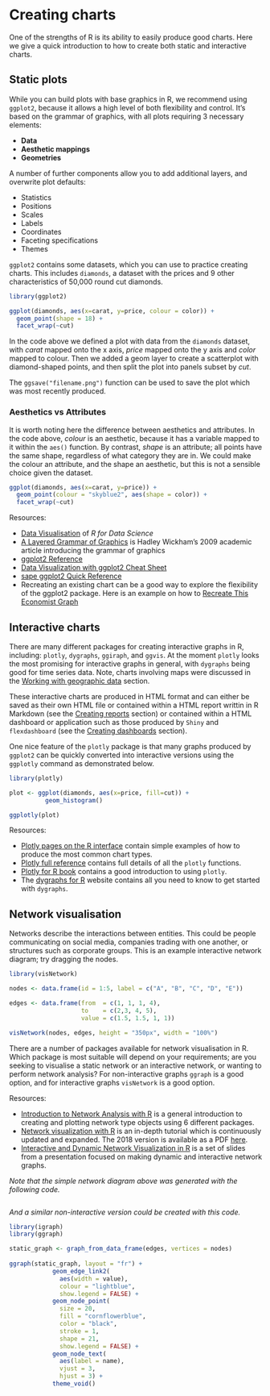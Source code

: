 
# Creating charts {#charts}

One of the strengths of R is its ability to easily produce good charts. Here we give a quick introduction to how to create both static and interactive charts.

## Static plots

While you can build plots with base graphics in R, we recommend using `ggplot2`, because it  allows a high level of both flexibility and control. It's based on the grammar of graphics, with all plots requiring 3 necessary elements: 

* **Data**
* **Aesthetic mappings**
* **Geometries**

A number of further components allow you to add additional layers, and overwrite plot defaults:

* Statistics
* Positions
* Scales
* Labels
* Coordinates
* Faceting specifications
* Themes

`ggplot2` contains some datasets, which you can use to practice creating charts. This includes `diamonds`, a dataset with the prices and 9 other characteristics of 50,000 round cut diamonds.

```{r eval=TRUE, warning=FALSE, message=FALSE, fig.align='center'}
library(ggplot2)

ggplot(diamonds, aes(x=carat, y=price, colour = color)) +
  geom_point(shape = 18) +
  facet_wrap(~cut)

```

In the code above we defined a plot with data from the `diamonds` dataset, with *carat* mapped onto the x axis, *price* mapped onto the y axis and *color* mapped to colour. Then we added a geom layer to create a scatterplot with diamond-shaped points, and then split the plot into panels subset by *cut*.

The `ggsave("filename.png")` function can be used to save the plot which was most recently produced.

### Aesthetics vs Attributes
 
It is worth noting here the difference between aesthetics and attributes. In the code above, *colour* is an aesthetic, because it has a variable mapped to it within the `aes()` function. By contrast, *shape* is an attribute; all points have the same shape, regardless of what category they are in. We could make the colour an attribute, and the shape an aesthetic, but this is not a sensible choice given the dataset.  

```{r eval=TRUE, warning=FALSE, message=FALSE, fig.align='center'}

ggplot(diamonds, aes(x=carat, y=price)) +
  geom_point(colour = "skyblue2", aes(shape = color)) +
  facet_wrap(~cut)

```

Resources:

* [Data Visualisation](http://r4ds.had.co.nz/data-visualisation.html) of *R for Data Science* 
* [A Layered Grammar of Graphics](http://vita.had.co.nz/papers/layered-grammar.pdf) is Hadley Wickham's 2009 academic article introducing the grammar of graphics
* [ggplot2 Reference](https://ggplot2.tidyverse.org/reference/)
* [Data Visualization with ggplot2 Cheat Sheet](https://www.rstudio.com/wp-content/uploads/2016/11/ggplot2-cheatsheet-2.1.pdf)   
* [sape ggplot2 Quick Reference](http://sape.inf.usi.ch/quick-reference/ggplot2)
* Recreating an existing chart can be a good way to explore the flexibility of the ggplot2 package. Here is an example on how to [Recreate This Economist Graph](http://tutorials.iq.harvard.edu/R/Rgraphics/Rgraphics.html#challenge:_recreate_this_economist_graph)



## Interactive charts

There are many different packages for creating interactive graphs in R, including: `plotly`, `dygraphs`, `ggiraph`, and `ggvis`. At the moment `plotly` looks the most promising for interactive graphs in general, with `dygraphs` being good for time series data. Note, charts involving maps were discussed in the [Working with geographic data](#maps) section.

These interactive charts are produced in HTML format and can either be saved as their own HTML file or contained within a HTML report writtin in R Markdown (see the [Creating reports](#reports) section) or contained within a HTML dashboard or application such as those produced by `Shiny` and `flexdashboard` (see the [Creating dashboards](#dashboards) section).

One nice feature of the `plotly` package is that many graphs produced by `ggplot2` can be quickly converted into interactive versions using the `ggplotly` command as demonstrated below.

```{r eval=TRUE, warning=FALSE, message=FALSE, out.width='75%', out.height='65%'}
library(plotly)

plot <- ggplot(diamonds, aes(x=price, fill=cut)) + 
          geom_histogram() 

ggplotly(plot)
```

Resources:

- [Plotly pages on the R interface](https://plot.ly/r/) contain simple examples of how to produce the most common chart types.
- [Plotly full reference](https://plot.ly/r/reference/) contains full details of all the `plotly` functions.
- [Plotly for R book](https://plotly-book.cpsievert.me/) contains a good introduction to using `plotly`.
- The [dygraphs for R](https://rstudio.github.io/dygraphs/) website contains all you need to know to get started with `dygraphs`.


## Network visualisation

Networks describe the interactions between entities. This could be people communicating on social media, companies trading with one another, or structures such as corporate groups. This is an example interactive network diagram; try dragging the nodes.

```{r network, eval=TRUE, echo=FALSE, warning=FALSE, out.width='45%', out.height='45%'}
library(visNetwork)

nodes <- data.frame(id = 1:5, label = c("A", "B", "C", "D", "E"))

edges <- data.frame(from  = c(1, 1, 1, 4), 
                    to    = c(2,3, 4, 5), 
                    value = c(1.5, 1.5, 1, 1))

visNetwork(nodes, edges, height = "350px", width = "100%")
```

There are a number of packages available for network visualisation in R. Which package is most suitable will depend on your requirements; are you seeking to visualise a static network or an interactive network, or wanting to perform network analysis? For non-interactive graphs `ggraph` is a good option, and for interactive graphs `visNetwork` is a good option.


Resources:

* [Introduction to Network Analysis with R](https://www.jessesadler.com/post/network-analysis-with-r/) is a general introduction to creating and plotting network type objects using 6 different packages.
* [Network visualization with R](http://kateto.net/network-visualization) is an in-depth tutorial which is continuously updated and expanded. The 2018 version is available as a PDF [here](http://kateto.net/wp-content/uploads/2018/06/Polnet%202018%20R%20Network%20Visualization%20Workshop.pdf).
* [Interactive and Dynamic Network Visualization in R](http://curleylab.psych.columbia.edu/netviz/) is a set of slides from a presentation focused on making dynamic and interactive network graphs.


*Note that the simple network diagram above was generated with the following code.*
```{r network, echo=TRUE, eval=FALSE}
```

*And a similar non-interactive version could be created with this code.*
```{r eval=FALSE}
library(igraph)
library(ggraph)

static_graph <- graph_from_data_frame(edges, vertices = nodes)
  
ggraph(static_graph, layout = "fr") +
            geom_edge_link2(
              aes(width = value),
              colour = "lightblue",
              show.legend = FALSE) +
            geom_node_point(
              size = 20,
              fill = "cornflowerblue", 
              color = "black", 
              stroke = 1, 
              shape = 21, 
              show.legend = FALSE) +
            geom_node_text(
              aes(label = name), 
              vjust = 3, 
              hjust = 3) +
            theme_void()
```